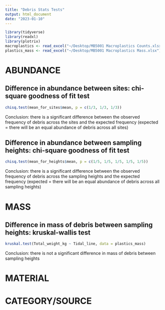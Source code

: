 ```yaml
---
title: "Debris Stats Tests"
output: html_document
date: "2023-01-10"
---
```


```r
library(tidyverse)
library(readxl)
library(plotrix)
macroplastics <- read_excel("~/Desktop/MB5001 Macroplastics Counts.xlsx")
plastics_mass <- read_excel("~/Desktop/MB5001 Macroplastics Mass.xlsx")
```



# ABUNDANCE

## Difference in abundance between sites: chi-square goodness of fit test

```r
chisq.test(mean_for_sites$mean, p = c(1/3, 1/3, 1/3))
```
Conclusion: there is a significant difference between the observed frequency of debris across the sites and the expected frequency (expected = there will be an equal abundance of debris across all sites)


## Difference in abundance between sampling heights: chi-square goodness of fit test

```r
chisq.test(mean_for_heights$mean, p = c(1/5, 1/5, 1/5, 1/5, 1/5))
```
Conclusion: there is a significant difference between the observed frequency of debris across the sampling heights and the expected frequency (expected = there will be an equal abundance of debris across all sampling heights)



# MASS

## Difference in mass of debris between sampling heights: kruskal-wallis test

```r
kruskal.test(Total_weight_kg ~ Tidal_line, data = plastics_mass)
```
Conclusion: there is not a significant difference in mass of debris between sampling heights



# MATERIAL



# CATEGORY/SOURCE















